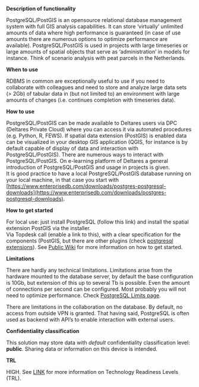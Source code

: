 **Description of functionality**

PostgreSQL/PostGIS is an opensource relational database management system with full GIS analysis capabilities. It can store ‘virtually’ unlimited amounts of data where high performance is guaranteed (in case of use amounts there are numerous options to optimize performance are available). PostgreSQL/PostGIS is used in projects with large timeseries or large amounts of spatial objects that serve as ‘administration’ in models for instance. Think of scenario analysis with peat parcels in the Netherlands.

**When to use**

RDBMS in common are exceptionally useful to use if you need to collaborate with colleagues and need to store and analyze large data sets (> 2Gb) of tabular data in (but not limited to) an environment with large amounts of changes (i.e. continues completion with timeseries data).

**How to use**

PostgreSQL/PostGIS can be made available to Deltares users via DPC (Deltares Private Cloud) where you can access it via automated procedures (e.g. Python, R, FEWS). If spatial data extension (PostGIS) is enabled data can be visualized in your desktop GIS application (QGIS, for instance is by default capable of display of data and interaction with PostgreSQL/PostGIS). There are numerous ways to interact with PostgreSQL/PostGIS. On e-learning platform of Deltares a general introduction of PostgreSQL/PostGIS and usage in projects is given.  
It is good practice to have a local PostgreSQL/PostGIS database running on your local machine, in that case you start with [https://www.enterprisedb.com/downloads/postgres-postgresql-downloads](https://www.enterprisedb.com/downloads/postgres-postgresql-downloads).

**How to get started**

For local use: just install PostgreSQL (follow this link) and install the spatial extension PostGIS via the installer.  
Via Topdesk call (enable a link to this), with a clear specification for the components (PostGIS, but there are other plugins (check [postgresql extensions](https://www.postgresql.org/download/products/6-postgresql-extensions/)).
See [Public Wiki](https://publicwiki.deltares.nl/pages/viewpage.action?pageId=299926547) for more information on how to get started.

**Limitations**

There are hardly any technical limitations. Limitations arise from the hardware mounted to the database server, by default the base configuration is 10Gb, but extension of this up to several Tb is possible. Even the amount of connections per second can be configured. Most probably you will not need to optimize performance. Check [PostgreSQL Limits page](https://www.postgresql.org/docs/current/limits.html).

There are limitations in the collaboration on the database. By default, no access from outside VPN is granted. That having said, PostgreSQL is often used as backend with API’s to enable interaction with external users.

**Confidentiality classification**

This solution may store data with _default_ confidentiality classification level: __public__. Sharing data or information on this device is intended. 

**TRL**

HIGH. See [LINK](/storage-finder/trl) for more information on Technology Readiness Levels (TRL).
